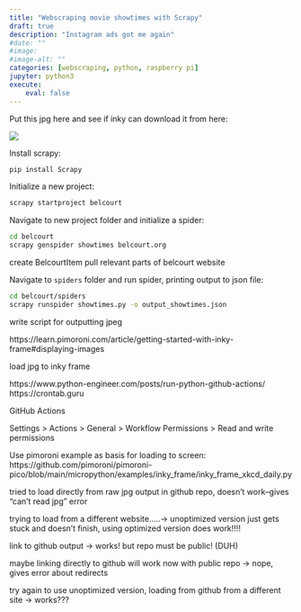 ```yaml
---
title: "Webscraping movie showtimes with Scrapy"
draft: true
description: "Instagram ads got me again"
#date: ""
#image: 
#image-alt: ""
categories: [webscraping, python, raspberry pi]
jupyter: python3
execute:
    eval: false
---
```


Put this jpg here and see if inky can download it from here:

<!-- ![](https://github.com/lindsayevanslee/inky-frame/blob/main/belcourt/result_optimized.jpg?raw=true) -->

<!-- ![](https://github.com/lindsayevanslee/inky-frame/blob/main/belcourt/result.jpg?raw=true) -->

![](result.jpg)

Install scrapy:

```python
pip install Scrapy
```

Initialize a new project:

```bash
scrapy startproject belcourt
```

Navigate to new project folder and initialize a spider:

```bash
cd belcourt
scrapy genspider showtimes belcourt.org
```

create BelcourtItem pull relevant parts of belcourt website

Navigate to `spiders` folder and run spider, printing output to json file:

```bash
cd belcourt/spiders
scrapy runspider showtimes.py -o output_showtimes.json
```

write script for outputting jpeg

https://learn.pimoroni.com/article/getting-started-with-inky-frame#displaying-images

load jpg to inky frame

https://www.python-engineer.com/posts/run-python-github-actions/ https://crontab.guru

GitHub Actions

Settings \> Actions \> General \> Workflow Permissions \> Read and write permissions

Use pimoroni example as basis for loading to screen: https://github.com/pimoroni/pimoroni-pico/blob/main/micropython/examples/inky_frame/inky_frame_xkcd_daily.py

tried to load directly from raw jpg output in github repo, doesn't work--gives "can't read jpg" error

trying to load from a different website.....-\> unoptimized version just gets stuck and doesn't finish, using optimized version does work!!!!

link to github output -\> works! but repo must be public! (DUH)

maybe linking directly to github will work now with public repo -\> nope, gives error about redirects

try again to use unoptimized version, loading from github from a different site -> works???
